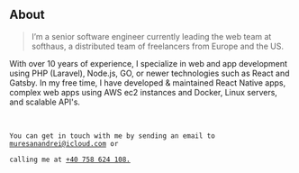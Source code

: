 ## About

> I’m a senior software engineer currently leading the web team at softhaus, a distributed team of freelancers from Europe and the US.

With over 10 years of experience, I specialize in web and app development using PHP (Laravel), Node.js, GO, or newer technologies such as React and Gatsby. In my free time, I have developed & maintained React Native apps, complex web apps using AWS ec2 instances and Docker, Linux servers, and scalable API's.

<br />
<code>
You can get in touch with me by sending an email to <a href="mailto:muresanandrei@icloud.com">muresanandrei@icloud.com</a> or <br />
calling me at <a href="tel:+40758624108">+40 758 624 108.</a>
</code>
